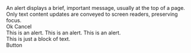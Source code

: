 

<Unstyled>
  <div className="space-y-4 text-base text-ui-neutral-5">
    <Alert>
      <div className="flex flex-col items-start gap-y-4">
        An alert displays a brief, important message, usually at the top of a
        page. Only text content updates are conveyed to screen readers,
        preserving focus.
        <div className="flex flex-wrap gap-3">
          <PrimaryButton>Ok</PrimaryButton>
          <PrimaryButton>Cancel</PrimaryButton>
        </div>
      </div>
    </Alert>
    <Alert sentiment="danger">This is an alert.</Alert>
    <Alert sentiment="success">This is an alert.</Alert>
    <Alert sentiment="warning">This is an alert.</Alert>
    <div>This is just a block of text.</div>
    <PrimaryButton>Button</PrimaryButton>
  </div>
</Unstyled>
